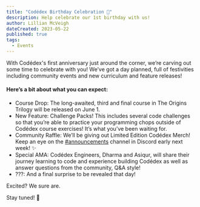 ```yaml
---
title: "Codédex Birthday Celebration 🎂"
description: Help celebrate our 1st birthday with us!
author: Lillian McVeigh
dateCreated: 2023-05-22
published: true
tags:
  - Events
---
```

With Codédex's first anniversary just around the corner, we’re carving out some time to celebrate with you! We’ve got a day planned, full of festivities including community events and new curriculum and feature releases!

#### Here’s a bit about what you can expect:

<ul>
  <li>Course Drop: The long-awaited, third and final course in The Origins Trilogy will be released on June 1.</li>
  <li>New Feature: Challenge Packs! This includes several code challenges so that you’re able to practice your programming chops outside of Codédex course exercises! It’s what you’ve been waiting for.</li>
  <li>Community Raffle: We’ll be giving out Limited Edition Codédex Merch! Keep an eye on the <a href="https://discord.com/channels/960713185055375478/992694461714927686/1110205145834336378" target="_blank">#announcements</a> channel in Discord early next week! ✨</li>
  <li>Special AMA: Codédex Engineers, Dharma and Asiqur, will share their journey learning to code and experience building Codédex as well as answer questions from the community, Q&A style!</li>
  <li>???: And a final surprise to be revealed that day!</li>
</ul>

Excited? We sure are.

Stay tuned! 💖
